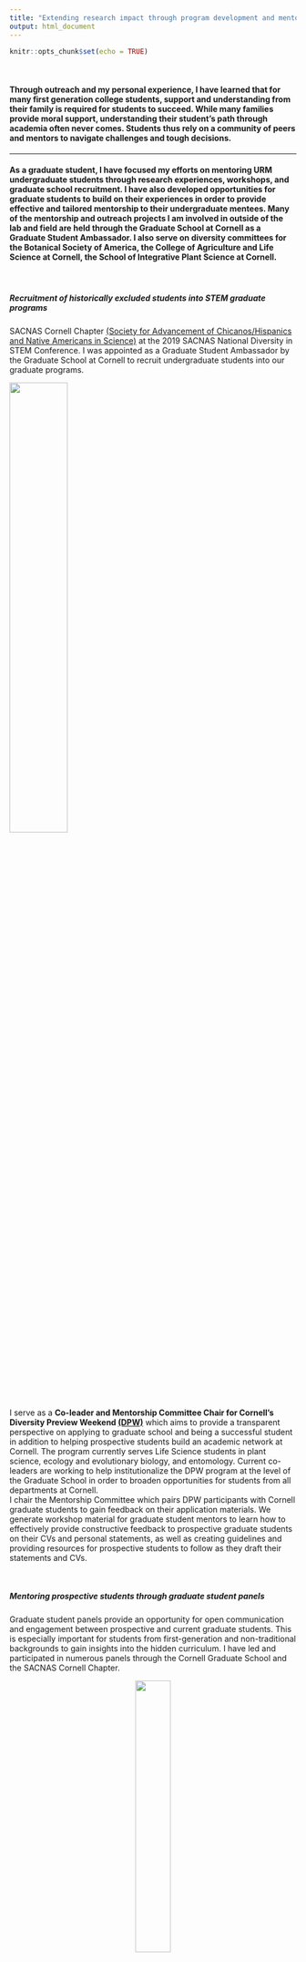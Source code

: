 ```yaml
---
title: "Extending research impact through program development and mentorship"
output: html_document
---
```


```r
knitr::opts_chunk$set(echo = TRUE)
```

<br>

#### Through outreach and my personal experience, I have learned that for many first generation college students, support and understanding from their family is required for students to succeed. While many families provide moral support, understanding their student’s path through academia often never comes. Students thus rely on a community of peers and mentors to navigate challenges and tough decisions.

---

#### As a graduate student, I have focused my efforts on mentoring URM undergraduate students through research experiences, workshops, and graduate school recruitment. I have also developed opportunities for graduate students to build on their experiences in order to provide effective and tailored mentorship to their undergraduate mentees. Many of the mentorship and outreach projects I am involved in outside of the lab and field are held through the Graduate School at Cornell as a Graduate Student Ambassador. I also serve on diversity committees for the Botanical Society of America, the College of Agriculture and Life Science at Cornell, the School of Integrative Plant Science at Cornell.  

<br>  

##### **Recruitment of historically excluded students into STEM graduate programs**  
SACNAS Cornell Chapter [(Society for Advancement of Chicanos/Hispanics and Native Americans in Science)](https://www.sacnas.org/) at the 2019 SACNAS National Diversity in STEM Conference. I was appointed as a Graduate Student Ambassador by the Graduate School at Cornell to recruit undergraduate students into our graduate programs.

<img src="SACNAS 2019 Graduate Student Ambassadors _for recruitment.jpg" align="center" height="45%" width="45%">  

<br>

I serve as a **Co-leader and Mentorship Committee Chair for Cornell's Diversity Preview Weekend [(DPW)](http://www.cornelldpw.org/)** which aims to provide a transparent perspective on applying to graduate school and being a successful student in addition to helping prospective students build an academic network at Cornell. The program currently serves Life Science students in plant science, ecology and evolutionary biology, and entomology. Current co-leaders are working to help institutionalize the DPW program at the level of the Graduate School in order to broaden opportunities for students from all departments at Cornell.  
I chair the Mentorship Committee which pairs DPW participants with Cornell graduate students to gain feedback on their application materials. We generate workshop material for graduate student mentors to learn how to effectively provide constructive feedback to prospective graduate students on their CVs and personal statements, as well as creating guidelines and providing resources for prospective students to follow as they draft their statements and CVs.    

<br>  

##### **Mentoring prospective students through graduate student panels**  
Graduate student panels provide an opportunity for open communication and engagement between prospective and current graduate students. This is especially important for students from first-generation and non-traditional backgrounds to gain insights into the hidden curriculum. I have led and participated in numerous panels through the Cornell Graduate School and the SACNAS Cornell Chapter.

<p align="center"><img src="SACNAS Cornell Chapter 2020 URM GRAD PANEL.png" height="35%" width="35%"></p>  
  
<br> 
  
<br> 
<br>

#### **I also greatly enjoy engaging children in building hypothesis, expanding their curiosity, and integrating art and science.**  

--- 


##### **I connect with young students individually through [Letters to a Pre-Scientist (LPS)](https://prescientist.org) and [Skype A Scientist](https://www.skypeascientist.com).**

I have engaged with several pen pals, all Hispanic young ladies from underserved backgrounds and communities, by sending letters, photos, and scientific brochures through snail mail. Following the guided themes provided by Letters to a Pre-scientist (LPS), I have shared by motivation to pursue higher education, my passion for natural history, my path through academia, and my hobbies outside of research with the goal of encouraging young ladies to expand their curiosity, acknowledge their potential, and envision themselves in scientific careers. I received an award for my communication methodology presented by LPS.  


I give child-friendly lectures in English and Spanish on plant biodiversity, systematics, floral morphology, and genetics, and discuss my academic path as a first-generation immigrant and college student to plant evolutionary biology. This provides an opportunity to answer their questions specific to students from backgrounds historically excluded from science.  

<p align="center"><img src="LPS_2020_Award_excellent_explanations.png" height="30%" width="30%"> <img src="Skype_a_scientist_screenshot_Oct_2019.png" height="30%" width="30%"></p>

<br> 
*
##### **Collaborative projects**

I worked with fellow graduate students at Cornell to develop a virtual plant workshop for [Expanding Your Horizons](https://www.eyh.cornell.edu/virtualEYH/activities.php), which is focuses on engaging girls in junior high to do science and see themselves as scientists. We created a website with a diversity of content on botany that can be accessed here: [Virtual Plant Workshop 2020](https://sites.google.com/cornell.edu/virtualplantworkshop/home?authuser=0)  

<img src="EYH_video_screenshot.png" height="75%" width="75%">

<br> 

For another year of [Expanding Your Horizons](https://www.eyh.cornell.edu/virtualEYH/activities.php), I helped run a workshop with our SACNAS Cornell Chapter titled "Squeaky Clean Brains" focusing on cellular biology and microscopy through hands-on experiments in the classroom. Girls learned to how to use a microscope and about cellular staining techniques as well as protein movement in cells.  

<p align="center"><img src="EYH_2019.JPG" height="30%" width="30%"></p>